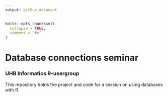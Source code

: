 ```yaml
---
output: github_document
---
```


<!-- README.md is generated from README.Rmd. Please edit that file -->

```r
knitr::opts_chunk$set(
  collapse = TRUE,
  comment = "#>"
)
```

# Database connections seminar
### UHB Informatics R-usergroup

<!-- badges: start -->
<!-- badges: end -->

This repository holds the project and code for a session on using databases with R.